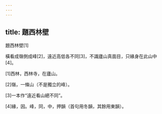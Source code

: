 ```yaml
---
---
---
```

title: 題西林壁
---




題西林壁[1]

橫看成嶺側成峰[2]，遠近高低各不同[3]，不識廬山真面目，只緣身在此山中[4]。

[1]西林，西林寺，在廬山。

[2]嶺，一條山（不是獨立的峰）。

[3]一本作“遠近看山總不同”。

[4]緣，因。峰，同，中，押韻（首句用冬韻，其餘用東韻）。